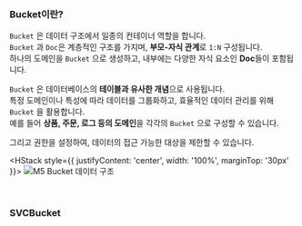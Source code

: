 
### Bucket이란?

`Bucket` 은 데이터 구조에서 일종의 컨테이너 역할을 합니다.<br />
`Bucket` 과 `Doc`은 계층적인 구조를 가지며, **부모-자식 관계**로 `1:N` 구성됩니다.<br />
하나의 도메인을 `Bucket` 으로 생성하고, 내부에는 다양한 자식 요소인 **Doc**들이 포함됩니다.<br />

`Bucket` 은 데이터베이스의 **테이블과 유사한 개념**으로 사용됩니다.<br />
특정 도메인이나 특성에 따라 데이터를 그룹화하고, 효율적인 데이터 관리를 위해 `Bucket` 을 활용합니다.<br />
예를 들어 **상품, 주문, 로그 등의 도메인**을 각각의 `Bucket` 으로 구성할 수 있습니다.<br />

그리고 권한을 설정하여, 데이터의 접근 가능한 대상을 제한할 수 있습니다.

<HStack style={{ justifyContent: 'center', width: '100%', marginTop: '30px' }}>
  <img src="/images/m5-bucket.png" alt="M5 Bucket 데이터 구조" />
</HStack>

<br />

### SVCBucket

<Parameters title="데이터 형식" attributes={SVCBucketAttributes} />
